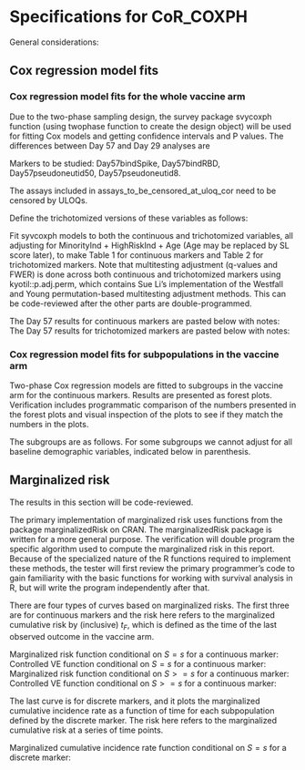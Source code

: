 \newcommand{\studyname}{mock}
\newcommand{\pathCoRoutput}{output}

# Specifications for CoR_COXPH

General considerations:
\begin{itemize}
    \item We will focus on baseline negative vaccine recipients. Baseline negative recipients are also studied as comparison. 
    
    \item The results in the section on Cox regression model fits will be independently programmed, the results in the section on marginalized risk curves will be code-reviewed.
    
    \item The anlyses are repeated once for Day 57 markers and once for Day 29 markers.

\end{itemize}



## Cox regression model fits

### Cox regression model fits for the whole vaccine arm

Due to the two-phase sampling design, the survey package svycoxph function (using twophase function to create the design object) will be used for fitting Cox models and getting confidence intervals and P values. The differences between Day 57 and Day 29 analyses are
\begin{itemize}
    \item Phase 1 ptids in Day 57 analyses are defined by ph1.D57; in Day 29 analyses they are defined by ph1.D29
    \item Phase 2 ptids in Day 57 analyses are defined by ph2.D57; in Day 29 analyses they are defined by ph2.D29
\end{itemize}


Markers to be studied: Day57bindSpike, Day57bindRBD, Day57pseudoneutid50, Day57pseudoneutid8. 

The assays included in assays_to_be_censored_at_uloq_cor need to be censored by ULOQs.

Define the trichotomized versions of these variables as follows:
\begin{itemize}
    \item Let x=log10(ULOQ)*.9999
    \item If more than the top 1/3 of vaccine recipients have value > x, use the cut function to cut at x and the weighted median (Hmisc:wtd.quantile) among those <= x; else use the cut function to cut at the 1/3 and 2/3 quantiles (wtd.quantile). (add -Inf and Inf to the beginning and end of the vector of cut points). Convert the results into a factor 
    \item If the previous step fails or if it succeeds but it produces only two categories, use cut() with breaks=3 to trichotomize
    \item Name the variables with a 'cat' at the end, e.g. Day57bindSpikecat
\end{itemize}


Fit syvcoxph models to both the continuous and trichotomized variables, all adjusting for MinorityInd + HighRiskInd + Age (Age may be replaced by SL score later), to make Table 1 for continuous markers and Table 2 for trichotomized markers. Note that multitesting adjustment (q-values and FWER) is done across both continuous and trichotomized markers using kyotil::p.adj.perm, which contains Sue Li's implementation of the Westfall and Young permutation-based multitesting adjustment methods. This can be code-reviewed after the other parts are double-programmed.


The Day 57 results for continuous markers are pasted below with notes:
\begin{center}
    \input{../output/D57/CoR_univariable_svycoxph_pretty_mock}\\
\end{center}
\begin{itemize}
    \item No. at-risk = number of phase 1 ptids 
    \item No. cases   = number of phase 1 ptids with EventIndPrimaryD57==1
\end{itemize}
<!-- Average follow-up time \input{../output/CoR_D57_mean_followup_time_vacc_\studyname} days, maximum follow-up time \input{../output/CoR_D57_max_followup_time_vacc_\studyname} days. -->


The Day 57 results for trichotomized markers are pasted below with notes:
\begin{center}
    \setlength{\tabcolsep}{.5ex}
    \input{../output/D57/CoR_univariable_svycoxph_cat_pretty_mock}\\
\end{center}
\begin{itemize}
    \item No. at-risk = estimated number of phase 1 ptids in a given category using inverse probability weights 
    \item No. cases   = estimated number of phase 1 ptids with EventIndPrimaryD57==1 in a given category using inverse probability weights 
    \item Attach rate = no. cases / no. at-risk
    \item P values are for comparison with the Lower level; overall P values are generalized Wald-test p-value of the null hypothesis that the hazard rate is constant across the Lower, Middle, and Upper tertile groups. It can be implemented by comparing a chisquared statistic (estimated effects of middle and high groups * inverse(estimated var matrix) * estimated effects of middle and high groups) with a chiquared distribution of 2 degrees of freedom
\end{itemize}


### Cox regression model fits for subpopulations in the vaccine arm

Two-phase Cox regression models are fitted to subgroups in the vaccine arm for the continuous markers. Results are presented as forest plots. Verification includes programmatic comparison of the numbers presented in the forest plots and visual inspection of the plots to see if they match the numbers in the plots.

\begin{center}
    \includegraphics[width=1\textwidth]{../output/D57/hr_forest_bindSpike_mock}
\end{center}


The subgroups are as follows. For some subgroups we cannot adjust for all baseline demographic variables, indicated below in parenthesis.

\begin{itemize}
    \item age >= 65
    \item age < 65
    \item at risk (remove HighRiskInd)
    \item Not at risk (remove HighRiskInd)
    \item Comm of color (remove MinorityInd)
    \item White non-Hispanic (remove MinorityInd)
    \item Men 
    \item Women
    \item age<65 and at risk (remove HighRiskInd)
    \item age<65 and not at risk (remove HighRiskInd)
\end{itemize}


\bigskip
\bigskip
## Marginalized risk

The results in this section will be code-reviewed. 

The primary implementation of marginalized risk uses functions from the package marginalizedRisk on CRAN. The marginalizedRisk package is written for a more general purpose. The verification will double program the specific algorithm used to compute the marginalized risk in this report. Because of the specialized nature of the R functions required to implement these methods, the tester will first review the primary programmer's code to gain familiarity with the basic functions for working with survival analysis in R, but will write the program independently after that.

There are four types of curves based on marginalized risks. The first three are for continuous markers and the risk here refers to the marginalized cumulative risk by (inclusive) $t_F$, which is defined as the time of the last observed outcome in the vaccine arm.


Marginalized risk function conditional on $S=s$ for a continuous marker:
\begin{itemize}
  \item Fit a two-phase Cox model to the baseline negative vaccine recipients with baseline covariates and the continuous marker
  \item For each $s$ in 5\%, 6\%, 95\% percentile of the marker values (defined ignoring weights),
  \begin{itemize}
    \item Compute the risk for all phase 2 subjects, but with their marker value set to $s$ instead of their original $S$
    \item Return the weighted mean of the risk
  \end{itemize}
\end{itemize}

Controlled VE function conditional on $S=s$ for a continuous marker:
\begin{itemize}
  \item Fit a two-phase Cox model to the baseline negative vaccine recipients with baseline covariates and the continuous marker 
  \item For each $s$ in 5\%, 6\%, ..., 95\% percentile of the marker values (defined ignoring weights),
  \begin{itemize}
    \item Compute the risk for all phase 2 subjects, but with their marker value set to $s$ instead of their original $S$
    \item Return  1-  (weighted mean of the risk) / (placebo overall risk)
  \end{itemize}
\end{itemize}

Marginalized risk function conditional on $S>=s$ for a continuous marker:
\begin{itemize}
  \item For each $s$ in 0\%, 5\%, ..., 90\% percentile of the marker values (defined ignoring weights),
  \begin{itemize}
    \item Fit a two-phase Cox model to the baseline negative vaccine recipients with baseline covariates using the subset of samples satisfying $S>=s$
    \item Compute the risk for all phase 2 subjects, not just the subset with $S>=s$
    \item Return the weighted mean of the risk
  \end{itemize}
\end{itemize}

Controlled VE function conditional on $S>=s$ for a continuous marker:
\begin{itemize}
  \item For each $s$ in 0\%, 5\%, ..., 90\% percentile of the marker values (defined ignoring weights),
  \begin{itemize}
    \item Fit a two-phase Cox model to the baseline negative vaccine recipients with baseline covariates using the subset of samples satisfying $S>=s$
    \item Compute the risk for all phase 2 subjects, not just the subset with $S>=s$
    \item Return  1-  (weighted mean of the risk) / (placebo overall risk)
  \end{itemize}
\end{itemize}

The last curve is for discrete markers, and it plots the marginalized cumulative incidence rate as a function of time for each subpopulation defined by the discrete marker. The risk here refers to the marginalized cumulative risk at a series of time points.

Marginalized cumulative incidence rate function conditional on $S=s$ for a discrete marker:
\begin{itemize}
  \item Fit a two-phase Cox model to the baseline negative vaccine recipients with baseline covariates and the discrete marker
  \item For each $s$ in 5\%, 6\%, ..., 95\% percentile of the marker values (defined ignoring weights),
  \begin{itemize}
    \item For each time $t$ of interest,
    \begin{itemize}
      \item Compute the risk by (inclusive) time $t$ for all phase 2 subjects, but with their marker value set to $s$ instead of their original $S$
      \item Return the weighted mean of the risk
    \end{itemize}
  \end{itemize}
\end{itemize}



